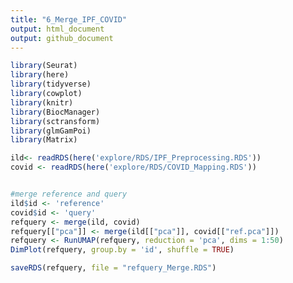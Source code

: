 ```yaml
---
title: "6_Merge_IPF_COVID"
output: html_document
output: github_document
---
```


```r
library(Seurat)
library(here)
library(tidyverse)
library(cowplot)
library(knitr)
library(BiocManager)
library(sctransform)
library(glmGamPoi)
library(Matrix)
```

```r
ild<- readRDS(here('explore/RDS/IPF_Preprocessing.RDS'))
covid <- readRDS(here('explore/RDS/COVID_Mapping.RDS'))


#merge reference and query
ild$id <- 'reference'
covid$id <- 'query'
refquery <- merge(ild, covid)
refquery[["pca"]] <- merge(ild[["pca"]], covid[["ref.pca"]])
refquery <- RunUMAP(refquery, reduction = 'pca', dims = 1:50)
DimPlot(refquery, group.by = 'id', shuffle = TRUE)
```

```r
saveRDS(refquery, file = "refquery_Merge.RDS")
```

